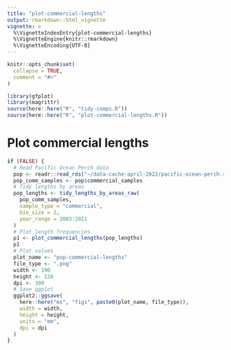```yaml
---
title: "plot-commercial-lengths"
output: rmarkdown::html_vignette
vignette: >
  %\VignetteIndexEntry{plot-commercial-lengths}
  %\VignetteEngine{knitr::rmarkdown}
  %\VignetteEncoding{UTF-8}
---
```


```r
knitr::opts_chunk$set(
  collapse = TRUE,
  comment = "#>"
)
```

```r
library(gfplot)
library(magrittr)
source(here::here("R", "tidy-comps.R"))
source(here::here("R", "plot-commercial-lengths.R"))

```

# Plot commercial lengths
```r

if (FALSE) {
  # Read Pacific Ocean Perch data
  pop <- readr::read_rds("~/data-cache-april-2022/pacific-ocean-perch.rds")
  pop_comm_samples <- pop$commercial_samples
  # Tidy lengths by areas
  pop_lengths <- tidy_lengths_by_areas_raw(
    pop_comm_samples,
    sample_type = "commercial",
    bin_size = 2,
    year_range = 2003:2021
  )
  # Plot length frequencies
  p1 <- plot_commercial_lengths(pop_lengths)
  p1
  # Plot values
  plot_name <- "pop-commercial-lengths"
  file_type <- ".png"
  width <- 190
  height <- 120
  dpi <- 300
  # Save ggplot
  ggplot2::ggsave(
    here::here("ms", "figs", paste0(plot_name, file_type)),
    width = width,
    height = height,
    units = "mm",
    dpi = dpi
  )
}


```

